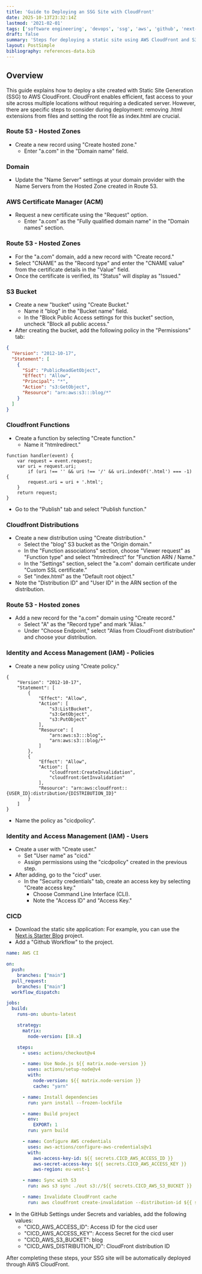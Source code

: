 ```yaml
---
title: 'Guide to Deploying an SSG Site with CloudFront'
date: 2025-10-13T23:32:14Z
lastmod: '2021-02-01'
tags: ['software engineering', 'devops', 'ssg', 'aws', 'github', 'next-js']
draft: false
summary: 'Steps for deploying a static site using AWS CloudFront and S3. Includes Route 53, ACM certificate, IAM permissions, S3 bucket settings, and GitHub Actions for automated deployment.'
layout: PostSimple
bibliography: references-data.bib
---
```


## Overview

This guide explains how to deploy a site created with Static Site Generation (SSG) to AWS CloudFront. CloudFront enables efficient, fast access to your site across multiple locations without requiring a dedicated server. However, there are specific steps to consider during deployment: removing .html extensions from files and setting the root file as index.html are crucial.

### Route 53 - Hosted Zones

- Create a new record using "Create hosted zone."
  - Enter "a.com" in the "Domain name" field.

### Domain

- Update the "Name Server" settings at your domain provider with the Name Servers from the Hosted Zone created in Route 53.

### AWS Certificate Manager (ACM)

- Request a new certificate using the "Request" option.
  - Enter "a.com" as the "Fully qualified domain name" in the "Domain names" section.

### Route 53 - Hosted Zones

- For the "a.com" domain, add a new record with "Create record."
- Select "CNAME" as the "Record type" and enter the "CNAME value" from the certificate details in the "Value" field.
- Once the certificate is verified, its "Status" will display as "Issued."

### S3 Bucket

- Create a new "bucket" using "Create Bucket."
  - Name it "blog" in the "Bucket name" field.
  - In the "Block Public Access settings for this bucket" section, uncheck "Block all public access."
- After creating the bucket, add the following policy in the "Permissions" tab:

```json
{
  "Version": "2012-10-17",
  "Statement": [
    {
      "Sid": "PublicReadGetObject",
      "Effect": "Allow",
      "Principal": "*",
      "Action": "s3:GetObject",
      "Resource": "arn:aws:s3:::blog/*"
    }
  ]
}
```

### Cloudfront Functions

- Create a function by selecting "Create function."
  - Name it "htmlredirect."

```js:FunctionCode
function handler(event) {
    var request = event.request;
    var uri = request.uri;
        if (uri !== '' && uri !== '/' && uri.indexOf('.html') === -1) {
        request.uri = uri + '.html';
    }
    return request;
}
```

- Go to the "Publish" tab and select "Publish function."

### Cloudfront Distributions

- Create a new distribution using "Create distribution."
  - Select the "blog" S3 bucket as the "Origin domain."
  - In the "Function associations" section, choose "Viewer request" as "Function type" and select "htmlredirect" for "Function ARN / Name."
  - In the "Settings" section, select the "a.com" domain certificate under "Custom SSL certificate."
  - Set "index.html" as the "Default root object."
- Note the "Distribution ID" and "User ID" in the ARN section of the distribution.

### Route 53 - Hosted zones

- Add a new record for the "a.com" domain using "Create record."
  - Select "A" as the "Record type" and mark "Alias."
  - Under "Choose Endpoint," select "Alias from CloudFront distribution" and choose your distribution.

### Identity and Access Management (IAM) - Policies

- Create a new policy using "Create policy."

```json:Policy
{
    "Version": "2012-10-17",
    "Statement": [
        {
            "Effect": "Allow",
            "Action": [
                "s3:ListBucket",
                "s3:GetObject",
                "s3:PutObject"
            ],
            "Resource": [
                "arn:aws:s3:::blog",
                "arn:aws:s3:::blog/*"
            ]
        },
        {
            "Effect": "Allow",
            "Action": [
                "cloudfront:CreateInvalidation",
                "cloudfront:GetInvalidation"
            ],
            "Resource": "arn:aws:cloudfront::{USER_ID}:distribution/{DISTRIBUTION_ID}"
        }
    ]
}
```

- Name the policy as "cicdpolicy".

### Identity and Access Management (IAM) - Users

- Create a user with "Create user."
  - Set "User name" as "cicd."
  - Assign permissions using the "cicdpolicy" created in the previous step.
- After adding, go to the "cicd" user.
  - In the "Security credentials" tab, create an access key by selecting "Create access key."
    - Choose Command Line Interface (CLI).
    - Note the "Access ID" and "Access Key."

### CICD

- Download the static site application: For example, you can use the [Next.js Starter Blog](https://github.com/timlrx/tailwind-nextjs-starter-blog) project.
- Add a "Github Workflow" to the project.

```yml:.github/workflows/aws.yml
name: AWS CI

on:
  push:
    branches: ["main"]
  pull_request:
    branches: ["main"]
  workflow_dispatch:

jobs:
  build:
    runs-on: ubuntu-latest

    strategy:
      matrix:
        node-version: [18.x]

    steps:
      - uses: actions/checkout@v4

      - name: Use Node.js ${{ matrix.node-version }}
        uses: actions/setup-node@v4
        with:
          node-version: ${{ matrix.node-version }}
          cache: "yarn"

      - name: Install dependencies
        run: yarn install --frozen-lockfile

      - name: Build project
        env:
          EXPORT: 1
        run: yarn build

      - name: Configure AWS credentials
        uses: aws-actions/configure-aws-credentials@v1
        with:
          aws-access-key-id: ${{ secrets.CICD_AWS_ACCESS_ID }}
          aws-secret-access-key: ${{ secrets.CICD_AWS_ACCESS_KEY }}
          aws-region: eu-west-1

      - name: Sync with S3
        run: aws s3 sync ./out s3://${{ secrets.CICD_AWS_S3_BUCKET }}

      - name: Invalidate CloudFront cache
        run: aws cloudfront create-invalidation --distribution-id ${{ secrets.CICD_AWS_DISTRIBUTION_ID }} --paths "/*"

```

- In the GitHub Settings under Secrets and variables, add the following values:
  - "CICD_AWS_ACCESS_ID": Access ID for the cicd user
  - "CICD_AWS_ACCESS_KEY": Access Secret for the cicd user
  - "CICD_AWS_S3_BUCKET": blog
  - "CICD_AWS_DISTRIBUTION_ID": CloudFront distribution ID

After completing these steps, your SSG site will be automatically deployed through AWS CloudFront.
